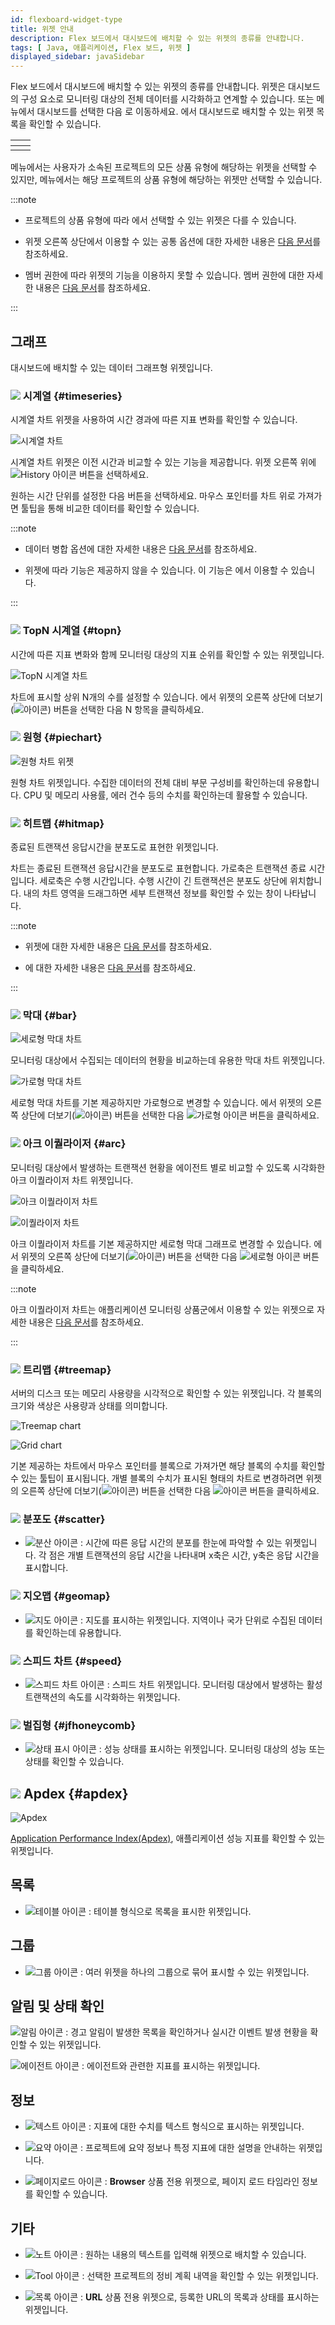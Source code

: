 ```yaml
---
id: flexboard-widget-type
title: 위젯 안내
description: Flex 보드에서 대시보드에 배치할 수 있는 위젯의 종류를 안내합니다.
tags: [ Java, 애플리케이션, Flex 보드, 위젯 ]
displayed_sidebar: javaSidebar
---
```


Flex 보드에서 대시보드에 배치할 수 있는 위젯의 종류를 안내합니다. 위젯은 대시보드의 구성 요소로 모니터링 대상의 전체 데이터를 시각화하고 연계할 수 있습니다. <Cmdname sid="side_integratedFlexboard" className="uitext" /> 또는 <Cmdname sid="side_flexboard" className="uitext" /> 메뉴에서 대시보드를 선택한 다음 <Cmdname sid="edit_mode" className="uitext" />로 이동하세요. <Cmdname sid="widget_template" className="uitext" />에서 대시보드로 배치할 수 있는 위젯 목록을 확인할 수 있습니다.

| <Cmdname sid="side_integratedFlexboard" className="uitext" /> | <Cmdname sid="side_flexboard" className="uitext" /> |
| :--: | :--: |
| <ImgLang img='flexboad-integrated-widget-template.png' desc='통합 Flexboard' /> | <ImgLang img='flexboad-project-widget-template.png' desc='통합 Flexboard' /> |

<Cmdname sid="side_integratedFlexboard" className="uitext" /> 메뉴에서는 사용자가 소속된 프로젝트의 모든 상품 유형에 해당하는 위젯을 선택할 수 있지만, <Cmdname sid="side_flexboard" className="uitext" /> 메뉴에서는 해당 프로젝트의 상품 유형에 해당하는 위젯만 선택할 수 있습니다.

:::note

* 프로젝트의 상품 유형에 따라 <Cmdname sid="widget_template" className="uitext" />에서 선택할 수 있는 위젯은 다를 수 있습니다.

* 위젯 오른쪽 상단에서 이용할 수 있는 공통 옵션에 대한 자세한 내용은 [다음 문서](flexboard-widget-manage)를 참조하세요.

* 멤버 권한에 따라 위젯의 기능을 이용하지 못할 수 있습니다. 멤버 권한에 대한 자세한 내용은 [다음 문서](../project/project-structure#project-auth)를 참조하세요.

:::

## 그래프

대시보드에 배치할 수 있는 데이터 그래프형 위젯입니다.

### ![](/img/ico-normal-graph.svg) 시계열 {#timeseries}

시계열 차트 위젯을 사용하여 시간 경과에 따른 지표 변화를 확인할 수 있습니다. 

![시계열 차트](/img/fb-time-series-widget.png)

시계열 차트 위젯은 이전 시간과 비교할 수 있는 기능을 제공합니다. 위젯 오른쪽 위에 ![History 아이콘](/img/ic-history.svg) 버튼을 선택하세요.

<ImgLang img="fb-time-series-widget-compare-time.png" desc="이전 시간과 비교" />

원하는 시간 단위를 설정한 다음 <Cmdname sid="apply" className="uitext" /> 버튼을 선택하세요. 마우스 포인터를 차트 위로 가져가면 툴팁을 통해 비교한 데이터를 확인할 수 있습니다.

:::note

* 데이터 병합 옵션에 대한 자세한 내용은 [다음 문서](flexboard-widget-manage#datamerge-option)를 참조하세요.

* 위젯에 따라 <Cmdname sid="compare_with_previous_time" className="uitext" /> 기능은 제공하지 않을 수 있습니다. 이 기능은 <Cmdname sid="edit_mode" className="uitext" />에서 이용할 수 있습니다.

:::


### ![](/img/ico-topn-graph.svg) TopN 시계열 {#topn}

시간에 따른 지표 변화와 함께 모니터링 대상의 지표 순위를 확인할 수 있는 위젯입니다.

![TopN 시계열 차트](/img/fb-time-series-topn-widget.png)

차트에 표시할 상위 N개의 수를 설정할 수 있습니다. <Cmdname sid="edit_mode" className="uitext" />에서 위젯의 오른쪽 상단에 더보기(![아이콘](/img/ico-more.svg)) 버튼을 선택한 다음 <Cmdname sid="top_rank" className="uitext" /><UI>N</UI> 항목을 클릭하세요.

<ImgLang img="fb-time-series-topn-widget-setting.png" desc="TopN" />

### ![](/img/ic-pie-chart.svg) 원형 {#piechart}

<Columns>

<Column className="text--left width--50">

![원형 차트 위젯](/img/fb-pie-chart-widget.png)

</Column>

<Column className="text--left">

원형 차트 위젯입니다. 수집한 데이터의 전체 대비 부문 구성비를 확인하는데 유용합니다. CPU 및 메모리 사용률, 에러 건수 등의 수치를 확인하는데 활용할 수 있습니다.

</Column>

</Columns>

### ![](/img/ic-dashboard-hitmap.svg) 히트맵 {#hitmap}

종료된 트랜잭션 응답시간을 분포도로 표현한 <Cmdname sid="AA005" className="uitext" /> 위젯입니다.

<ImgLang img="fb-hitmap-widget.png" desc="Hitmap" />

<Cmdname sid="AA005" className="uitext" /> 차트는 종료된 트랜잭션 응답시간을 분포도로 표현합니다. 가로축은 트랜잭션 종료 시간입니다. 세로축은 수행 시간입니다. 수행 시간이 긴 트랜잭션은 분포도 상단에 위치합니다. <Cmdname sid="AA005" className="uitext" /> 내의 차트 영역을 드래그하면 세부 트랜잭션 정보를 확인할 수 있는 <Cmdname sid="TTL06209" className="uitext" /> 창이 나타납니다. 

<InDoc product="java,php,python,nodejs,dotnet,golang,kubernetes">

:::note

* <Cmdname sid="AA005" className="uitext" /> 위젯에 대한 자세한 내용은 [다음 문서](dashboard#AA005)를 참조하세요.

* <Cmdname sid="TTL06209" className="uitext" />에 대한 자세한 내용은 [다음 문서](dashboard-hitmap-trace)를 참조하세요.

:::

</InDoc>

### ![](/img/ic-equalizer-chart.svg) 막대 {#bar}

<Columns>

<Column className="text--left width--50">

![세로형 막대 차트](/img/fb-bar-chart-vertical.png)

</Column>

<Column className="text--left">

모니터링 대상에서 수집되는 데이터의 현황을 비교하는데 유용한 막대 차트 위젯입니다.

</Column>

</Columns>

<Columns>

<Column className="text--left width--50">

![가로형 막대 차트](/img/fb-bar-chart-horizon.png)

</Column>

<Column className="text--left">

세로형 막대 차트를 기본 제공하지만 가로형으로 변경할 수 있습니다. <Cmdname sid="edit_mode" className="uitext" />에서 위젯의 오른쪽 상단에 더보기(![아이콘](/img/ico-more.svg)) 버튼을 선택한 다음 ![가로형 아이콘](/img/ic-bar-chart-h.svg) 버튼을 클릭하세요.

</Column>

</Columns>

### ![](/img/ic-ark-chart.svg) 아크 이퀄라이저 {#arc}

모니터링 대상에서 발생하는 트랜잭션 현황을 에이전트 별로 비교할 수 있도록 시각화한 아크 이퀄라이저 차트 위젯입니다.

<Columns>

<Column className="text--left width--50">

![아크 이퀄라이저 차트](/img/fb-arc-equlizer-chart-widget.png)

</Column>

<Column className="text--left">

![이퀄라이저 차트](/img/fb-bar-equlizer-chart-widget.png)

</Column>

</Columns>

아크 이퀄라이저 차트를 기본 제공하지만 세로형 막대 그래프로 변경할 수 있습니다. <Cmdname sid="edit_mode" className="uitext" />에서 위젯의 오른쪽 상단에 더보기(![아이콘](/img/ico-more.svg)) 버튼을 선택한 다음 ![세로형 아이콘](/img/ic-equalizer-chart.svg) 버튼을 클릭하세요.

<InDoc product="java,php,python,nodejs,dotnet,golang,kubernetes">

:::note

아크 이퀄라이저 차트는 애플리케이션 모니터링 상품군에서 이용할 수 있는 <Cmdname sid="AA002" className="uitext" /> 위젯으로 자세한 내용은 [다음 문서](dashboard#active-trs)를 참조하세요.

:::

</InDoc>


### ![](/img/ic-grid-chart.svg) 트리맵 {#treemap}

서버의 디스크 또는 메모리 사용량을 시각적으로 확인할 수 있는 위젯입니다. 각 블록의 크기와 색상은 사용량과 상태를 의미합니다.

<Columns>

<Column className="text--left width--50">

![Treemap chart](/img/fb-treemap-chart-widget.png)

</Column>

<Column className="text--left">

![Grid chart](/img/fb-grid-chart-widget.png)

</Column>

</Columns>

기본 제공하는 차트에서 마우스 포인터를 블록으로 가져가면 해당 블록의 수치를 확인할 수 있는 툴팁이 표시됩니다. 개별 블록의 수치가 표시된 형태의 차트로 변경하려면 위젯의 오른쪽 상단에 더보기(![아이콘](/img/ico-more.svg)) 버튼을 선택한 다음 ![아이콘](/img/ic-pageload.svg) 버튼을 클릭하세요.



### ![](/img/ic-dot-chart.svg) 분포도 {#scatter}

* ![분산 아이콘](/img/ic-dot-chart.svg) : 시간에 따른 응답 시간의 분포를 한눈에 파악할 수 있는 위젯입니다. 각 점은 개별 트랜잭션의 응답 시간을 나타내며 x축은 시간, y축은 응답 시간을 표시합니다.

### ![](/img/ic-map.svg) 지오맵 {#geomap}

* ![지도 아이콘](/img/ic-map.svg) : 지도를 표시하는 위젯입니다. 지역이나 국가 단위로 수집된 데이터를 확인하는데 유용합니다.

### ![](/img/ic-speed-tx-3.svg) 스피드 차트 {#speed}

* ![스피드 차트 아이콘](/img/ic-speed-tx-3.svg) : 스피드 차트 위젯입니다. 모니터링 대상에서 발생하는 활성 트랜잭션의 속도를 시각화하는 위젯입니다.

###  ![](/img/ic-honeycomb.svg) 벌집형 {#jfhoneycomb}

* ![상태 표시 아이콘](/img/ic-honeycomb.svg) : 성능 상태를 표시하는 위젯입니다. 모니터링 대상의 성능 또는 상태를 확인할 수 있습니다.


## ![](/img/ic-line-text-chart.svg) Apdex {#apdex}

![Apdex](/img/fb-apdex-widget.png)

[Application Performance Index(Apdex)](https://www.apdex.org/), 애플리케이션 성능 지표를 확인할 수 있는 위젯입니다.

## 목록

* ![테이블 아이콘](/img/ic-table.svg) : 테이블 형식으로 목록을 표시한 위젯입니다.

## 그룹

* ![그룹 아이콘](/img/ic-templete.svg) : 여러 위젯을 하나의 그룹으로 묶어 표시할 수 있는 위젯입니다.

## 알림 및 상태 확인

![알림 아이콘](/img/ic-alert.svg) : 경고 알림이 발생한 목록을 확인하거나 실시간 이벤트 발생 현황을 확인할 수 있는 위젯입니다.

![에이전트 아이콘](/img/ic-agent.svg) : 에이전트와 관련한 지표를 표시하는 위젯입니다.

## 정보

* ![텍스트 아이콘](/img/ic-text-widget.svg) : 지표에 대한 수치를 텍스트 형식으로 표시하는 위젯입니다.

* ![요약 아이콘](/img/ic-vital-chart.svg) : 프로젝트에 요약 정보나 특정 지표에 대한 설명을 안내하는 위젯입니다.

* ![페이지로드 아이콘](/img/ic-pageload.svg) : **Browser** 상품 전용 위젯으로, 페이지 로드 타임라인 정보를 확인할 수 있습니다.

## 기타

* ![노트 아이콘](/img/ic-note.svg) : 원하는 내용의 텍스트를 입력해 위젯으로 배치할 수 있습니다.

* ![Tool 아이콘](/img/ic-tool.svg) : 선택한 프로젝트의 정비 계획 내역을 확인할 수 있는 위젯입니다.

* ![목록 아이콘](/img/ic-s-list.svg) : **URL** 상품 전용 위젯으로, 등록한 URL의 목록과 상태를 표시하는 위젯입니다.